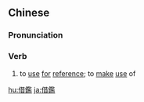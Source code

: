 {{also|借鉴}}
==Chinese==
{{zh-forms|s=借鉴|t2=借鑒}}

===Pronunciation===
{{zh-pron
|m=jièjiàn
|c=ze3 gaam3
|ma=Zh-jièjiàn.ogg
|cat=v
}}

===Verb===
{{zh-verb}}

# to [[use]] [[for]] [[reference]]; to [[make]] [[use]] of

{{zh-cat|Advanced}}

[[hu:借鑑]]
[[ja:借鑑]]